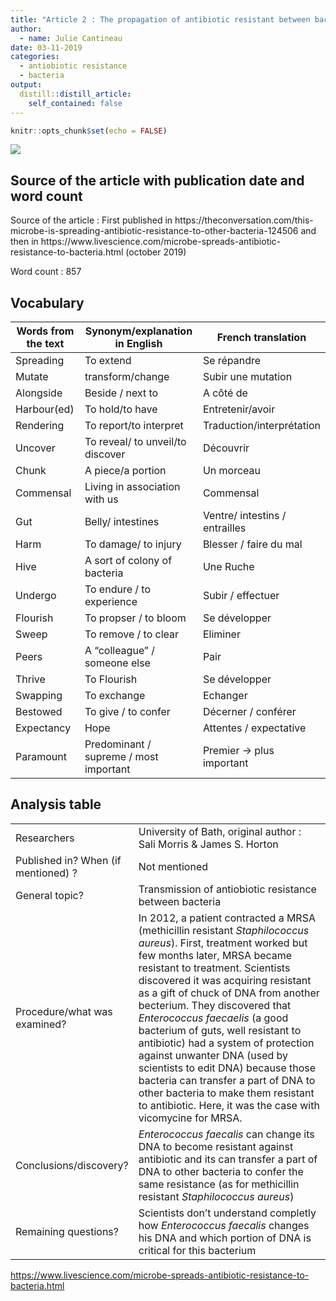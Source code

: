 ```yaml
---
title: "Article 2 : The propagation of antibiotic resistant between bacteria"
author:
  - name: Julie Cantineau
date: 03-11-2019
categories: 
  - antiobiotic resistance
  - bacteria
output:
  distill::distill_article:
    self_contained: false
---
```


```r
knitr::opts_chunk$set(echo = FALSE)
```

![](/media/sf_shared/projects/Julie-Cantineau-blog/_posts/2019-10-02-article-2/enterococcus-faecalis-alfred-pasieka.jpg)

## Source of the article with publication date and word count

Source of the article : First published in https://theconversation.com/this-microbe-is-spreading-antibiotic-resistance-to-other-bacteria-124506
and then in https://www.livescience.com/microbe-spreads-antibiotic-resistance-to-bacteria.html 
(october 2019)

Word count : 857

## Vocabulary 

| Words from the text | Synonym/explanation in English | French translation |
| ------------------- | ------------------------------ | -----------------|
| Spreading   | To extend | Se répandre       |
| Mutate                    | transform/change         | Subir une mutation |
| Alongside | Beside / next to | A côté de |
| Harbour(ed) | To hold/to have | Entretenir/avoir |
| Rendering | To report/to interpret | Traduction/interprétation |
| Uncover | To reveal/ to unveil/to discover | Découvrir |
| Chunk | A piece/a portion | Un morceau |
| Commensal | Living in association with us | Commensal |
| Gut | Belly/ intestines | Ventre/ intestins / entrailles |
| Harm | To damage/ to injury  | Blesser / faire du mal |
| Hive | A sort of colony of bacteria | Une Ruche |
| Undergo | To endure / to experience | Subir / effectuer |
| Flourish | To propser / to bloom | Se développer |
| Sweep | To remove / to clear | Eliminer |
| Peers | A "colleague" / someone else | Pair |
| Thrive | To Flourish | Se développer |
| Swapping | To exchange | Echanger |
| Bestowed | To give / to confer | Décerner / conférer |
| Expectancy | Hope | Attentes / expectative |
| Paramount | Predominant / supreme / most important | Premier -> plus important |

## Analysis table 


|                              |                                                                     |
| ---------------------------- | ------------------------------------------------------------------- |
| Researchers                  | University of Bath, original author : Sali Morris & James S. Horton            |
| Published in? When (if mentioned) ?               | Not mentioned                                                       |
| General topic?               | Transmission of antiobiotic resistance between bacteria                      |
| Procedure/what was examined? | In 2012, a patient contracted a MRSA (methicillin resistant *Staphilococcus aureus*). First, treatment worked but few months later, MRSA became resistant to treatment. Scientists discovered it was acquiring resistant as a gift of chuck of DNA from another becterium.  They discovered that *Enterococcus faecaelis* (a good bacterium of guts, well resistant to antibiotic) had a system of protection against unwanter DNA (used by scientists to edit DNA) because those bacteria can transfer a part of DNA to other bacteria to make them resistant to antibiotic. Here, it was the case with vicomycine for MRSA. |
| Conclusions/discovery?       | *Enterococcus faecalis* can change its DNA to become resistant against antibiotic and its can transfer a part of DNA to other bacteria to confer the same resistance (as for methicillin resistant *Staphilococcus aureus*) |
| Remaining questions?         | Scientists don't understand completly how *Enterococcus faecalis* changes his DNA and which portion of DNA is critical for this bacterium |



<https://www.livescience.com/microbe-spreads-antibiotic-resistance-to-bacteria.html>
